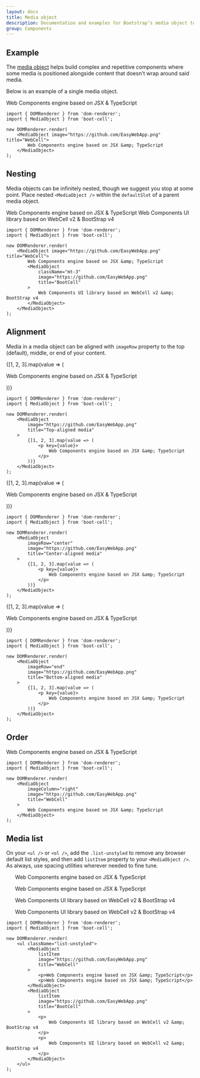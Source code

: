 ```yaml
---
layout: docs
title: Media object
description: Documentation and examples for Bootstrap’s media object to construct highly repetitive components like blog comments, tweets, and the like.
group: Components
---
```




## Example

The [media object][1] helps build complex and repetitive components where some media is positioned alongside content
that doesn't wrap around said media.

Below is an example of a single media object.

<Example>
    <MediaObject image="https://github.com/EasyWebApp.png" title="WebCell">
        Web Components engine based on JSX &amp; TypeScript
    </MediaObject>
</Example>

```TSX
import { DOMRenderer } from 'dom-renderer';
import { MediaObject } from 'boot-cell';

new DOMRenderer.render(
    <MediaObject image="https://github.com/EasyWebApp.png" title="WebCell">
        Web Components engine based on JSX &amp; TypeScript
    </MediaObject>
);
```

## Nesting

Media objects can be infinitely nested, though we suggest you stop at some point.
Place nested `<MediaObject />` within the `defaultSlot` of a parent media object.

<Example>
    <MediaObject image="https://github.com/EasyWebApp.png" title="WebCell">
        Web Components engine based on JSX &amp; TypeScript
        <MediaObject
            className="mt-3"
            image="https://github.com/EasyWebApp.png"
            title="BootCell"
        >
            Web Components UI library based on WebCell v2 &amp; BootStrap v4
        </MediaObject>
    </MediaObject>
</Example>

```TSX
import { DOMRenderer } from 'dom-renderer';
import { MediaObject } from 'boot-cell';

new DOMRenderer.render(
    <MediaObject image="https://github.com/EasyWebApp.png" title="WebCell">
        Web Components engine based on JSX &amp; TypeScript
        <MediaObject
            className="mt-3"
            image="https://github.com/EasyWebApp.png"
            title="BootCell"
        >
            Web Components UI library based on WebCell v2 &amp; BootStrap v4
        </MediaObject>
    </MediaObject>
);
```

## Alignment

Media in a media object can be aligned with `imageRow` property to
the top (default), middle, or end of your content.

<Example>
    <MediaObject
        image="https://github.com/EasyWebApp.png"
        title="Top-aligned media"
    >
        {[1, 2, 3].map(value => (
            <p key={value}>
                Web Components engine based on JSX &amp; TypeScript
            </p>
        ))}
    </MediaObject>
</Example>

```TSX
import { DOMRenderer } from 'dom-renderer';
import { MediaObject } from 'boot-cell';

new DOMRenderer.render(
    <MediaObject
        image="https://github.com/EasyWebApp.png"
        title="Top-aligned media"
    >
        {[1, 2, 3].map(value => (
            <p key={value}>
                Web Components engine based on JSX &amp; TypeScript
            </p>
        ))}
    </MediaObject>
);
```

<Example>
    <MediaObject
        imageRow="center"
        image="https://github.com/EasyWebApp.png"
        title="Center-aligned media"
    >
        {[1, 2, 3].map(value => (
            <p key={value}>
                Web Components engine based on JSX &amp; TypeScript
            </p>
        ))}
    </MediaObject>
</Example>

```TSX
import { DOMRenderer } from 'dom-renderer';
import { MediaObject } from 'boot-cell';

new DOMRenderer.render(
    <MediaObject
        imageRow="center"
        image="https://github.com/EasyWebApp.png"
        title="Center-aligned media"
    >
        {[1, 2, 3].map(value => (
            <p key={value}>
                Web Components engine based on JSX &amp; TypeScript
            </p>
        ))}
    </MediaObject>
);
```

<Example>
    <MediaObject
        imageRow="end"
        image="https://github.com/EasyWebApp.png"
        title="Bottom-aligned media"
    >
        {[1, 2, 3].map(value => (
            <p key={value}>
                Web Components engine based on JSX &amp; TypeScript
            </p>
        ))}
    </MediaObject>
</Example>

```TSX
import { DOMRenderer } from 'dom-renderer';
import { MediaObject } from 'boot-cell';

new DOMRenderer.render(
    <MediaObject
        imageRow="end"
        image="https://github.com/EasyWebApp.png"
        title="Bottom-aligned media"
    >
        {[1, 2, 3].map(value => (
            <p key={value}>
                Web Components engine based on JSX &amp; TypeScript
            </p>
        ))}
    </MediaObject>
);
```

## Order

<Example>
    <MediaObject
        imageColumn="right"
        image="https://github.com/EasyWebApp.png"
        title="WebCell"
    >
        Web Components engine based on JSX &amp; TypeScript
    </MediaObject>
</Example>

```TSX
import { DOMRenderer } from 'dom-renderer';
import { MediaObject } from 'boot-cell';

new DOMRenderer.render(
    <MediaObject
        imageColumn="right"
        image="https://github.com/EasyWebApp.png"
        title="WebCell"
    >
        Web Components engine based on JSX &amp; TypeScript
    </MediaObject>
);
```

## Media list

On your `<ul />` or `<ol />`, add the `.list-unstyled` to remove any browser default list styles,
and then add `listItem` property to your `<MediaObject />`.
As always, use spacing utilities wherever needed to fine tune.

<Example>
    <ul className="list-unstyled">
        <MediaObject
            listItem
            image="https://github.com/EasyWebApp.png"
            title="WebCell"
        >
            <p>Web Components engine based on JSX &amp; TypeScript</p>
            <p>Web Components engine based on JSX &amp; TypeScript</p>
        </MediaObject>
        <MediaObject
            listItem
            image="https://github.com/EasyWebApp.png"
            title="BootCell"
        >
            <p>
                Web Components UI library based on WebCell v2 &amp; BootStrap v4
            </p>
            <p>
                Web Components UI library based on WebCell v2 &amp; BootStrap v4
            </p>
        </MediaObject>
    </ul>
</Example>

```TSX
import { DOMRenderer } from 'dom-renderer';
import { MediaObject } from 'boot-cell';

new DOMRenderer.render(
    <ul className="list-unstyled">
        <MediaObject
            listItem
            image="https://github.com/EasyWebApp.png"
            title="WebCell"
        >
            <p>Web Components engine based on JSX &amp; TypeScript</p>
            <p>Web Components engine based on JSX &amp; TypeScript</p>
        </MediaObject>
        <MediaObject
            listItem
            image="https://github.com/EasyWebApp.png"
            title="BootCell"
        >
            <p>
                Web Components UI library based on WebCell v2 &amp; BootStrap v4
            </p>
            <p>
                Web Components UI library based on WebCell v2 &amp; BootStrap v4
            </p>
        </MediaObject>
    </ul>
);
```

[1]: http://www.stubbornella.org/content/2010/06/25/the-media-object-saves-hundreds-of-lines-of-code/
